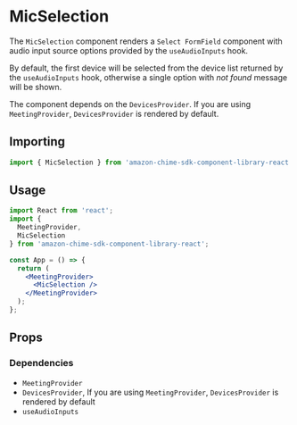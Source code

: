 
<Meta title="SDK Components/DeviceSelection/MicSelection" />

# MicSelection

The `MicSelection` component renders a `Select FormField` component with audio input source options provided by the `useAudioInputs` hook.

By default, the first device will be selected from the device list returned by the `useAudioInputs` hook, otherwise a single option with _not found_ message will be shown.

The component depends on the `DevicesProvider`. If you are using `MeetingProvider`, `DevicesProvider` is rendered by default.

## Importing

```javascript
import { MicSelection } from 'amazon-chime-sdk-component-library-react';
```

## Usage

```jsx
import React from 'react';
import {
  MeetingProvider,
  MicSelection
} from 'amazon-chime-sdk-component-library-react';

const App = () => {
  return (
    <MeetingProvider>
      <MicSelection />
    </MeetingProvider>
  );
};
```

## Props

<Props of={MicSelection} />

### Dependencies

- `MeetingProvider`
- `DevicesProvider`, If you are using `MeetingProvider`, `DevicesProvider` is rendered by default
- `useAudioInputs`
